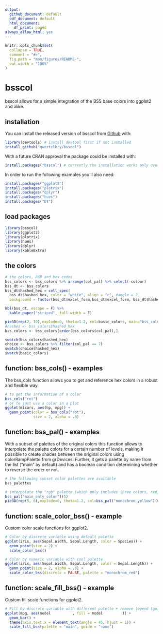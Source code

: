 ```yaml
---
output:
  github_document: default
  pdf_document: default
  html_document:
    df_print: paged
always_allow_html: yes
---
```





<!-- README.md is generated from README.Rmd. Please edit that file -->

```r
knitr::opts_chunk$set(
  collapse = TRUE,
  comment = "#>",
  fig.path = "man/figures/README-",
  out.width = "100%"
)
```

# bsscol

<!-- badges: start -->
<!-- badges: end -->

bsscol allows for a simple integration of the BSS base colors into ggplot2 and alike.

## installation

You can install the released version of bsscol from [Github](https://github.com/qwertzlbry/bsscol) with:
``` r
library(devtools) # install devtool first if not installed
install_github("qwertzlbry/bsscol")
```
With a future CRAN approval the package could be installed with:
``` r
install.packages("bsscol") # currently the installation works only over github
```
In order to run the following examples you'll also need:
``` r
install.packages("ggplot2")
install.packages("plotrix")
install.packages("dplyr")
install.packages("hues")
install.packages("DT")

```
## load packages

```r
library(bsscol)
library(ggplot2)
library(plotrix)
library(hues)
library(dplyr)
library(kableExtra)
```

## the colors

```r
# the colors, RGB and hex codes 
bss_colors <- bss_colors %>% arrange(col_pal) %>% select(-colour)
bss_dt <- bss_colors
bss_dt$hashed_hex = cell_spec(
  bss_dt$hashed_hex, color = "white", align = "c", #angle = 2, 
  background = factor(bss_dt$excel_form,bss_dt$excel_form, bss_dt$hashed_hex))

kbl(bss_dt, escape = F) %>%
  kable_paper("striped", full_width = F)

pie3D(rep(2, 10),explode=0, theta=1.2, col=basic_colors, main="bss_colors")
#hashes <- bss_colors$hashed_hex
bss_colors <- bss_colors[order(bss_colors$col_pal),] 

swatch(bss_colors$hashed_hex)
choice <- bss_colors %>% filter(col_pal == 7) 
swatch(choice$hashed_hex)
swatch(basic_colors)
```

## function: bss_cols() - examples
The bss_cols function allows you to get and reference hex colors in a robust and flexible way.
```r
# to get the information of a color
bss_cols("rot")
# or to just use a color in a plot
ggplot(mtcars, aes(hp, mpg)) +
  geom_point(color = bss_cols("rot"),
             size = 2, alpha = .8)
```

## function: bss_pal() - examples
With a subset of palettes of the original colors this function allows to
interpolate the palette colors for a certain number of levels, making it
possible to create shades between the original colors using colorRampPalette from grDevices.
Further, it gets a palette by name from the list ("main" by default) and has 
a boolean condition determining whether to reverse the order or not.
```r
# the following subset color palettes are available 
bss_palettes

# interpolate the "rgb" palette (which only includes three colors, red, green and blue) to a length of 9:
bss_pal("main_only_color")(5)
pie3D(rep(5, 6),explode=0, theta=1.2, col=bss_pal("monochrom_yellow")(6), main="bss_pal('monochrom_yellow')(6)")
```


## function: scale_color_bss() - example
Custom color scale functions for ggplot2.
```r
# Color by discrete variable using default palette
ggplot(iris, aes(Sepal.Width, Sepal.Length, color = Species)) +
  geom_point(size = 2) +
  scale_color_bss()

# Color by numeric variable with cool palette
ggplot(iris, aes(Sepal.Width, Sepal.Length, color = Sepal.Length)) +
  geom_point(size = 2, alpha = .6) +
  scale_color_bss(discrete = FALSE, palette = "monochrom_red")
```


## function: scale_fill_bss() - example
Custom fill scale functions for ggplot2.
```r
# Fill by discrete variable with different palette + remove legend (guide)
ggplot(mpg, aes(model          , fill = model         )) +
  geom_bar() +
  theme(axis.text.x = element_text(angle = 45, hjust = 1)) +
  scale_fill_bss(palette = "main", guide = "none")
```






